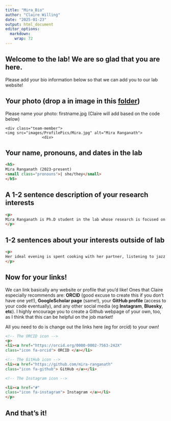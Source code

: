 ```yaml
---
title: "Mira_Bio"
author: "Claire Willing"
date: "2025-01-23"
output: html_document
editor_options: 
  markdown: 
    wrap: 72
---
```


## Welcome to the lab! We are so glad that you are here.

Please add your bio information below so that we can add you to our lab
website!

## Your photo (drop a in image in this [folder](https://drive.google.com/drive/folders/1b-t3DPjfUFfXADmTtV-1n9TBSngy8Q6j?usp=sharing))

Please name your photo: firstname.jpg (Claire will add based on the code
below)

<div>

```         
<div class="team-member">
<img src="images/ProfilePics/Mira.jpg" alt="Mira Ranganath">
                <div>
```

</div>

## Your name, pronouns, and dates in the lab

<div>

``` html
<h5>
Mira Ranganath (2023-present)
<small class="pronouns">| she/they</small>
</h5>
```

</div>

## 

## A 1-2 sentence description of your research interests

<div>

``` html
<p>
Mira Ranganath is Ph.D student in the lab whose research is focused on fungal adapation to fire and the role of fire-loving "pyrophilous" fungi in seedling regeneration, especially in forests where seedling establishment is impacted by post-fire drought.
</p>
```

</div>

## 1-2 sentences about your interests outside of lab

<div>

``` html
<p>
Her ideal evening is spent cooking with her partner, listening to jazz records, and watching queer films.
</p>
```

</div>

## Now for your links!

We can link basically any website or profile that you'd like! Ones that
Claire especially recommends are: **ORCID** (good excuse to create this
if you don't have one yet!), **GoogleScholar page** (same!), your
**GitHub profile** (access to your code eventually), and any other
social media (eg **Instagram**, **Bluesky**, **etc**). I highly
encourage you to create a Github webpage of your own, too, as I think
that this can be helpful on the job market!

All you need to do is change out the links here (eg for orcid) to your
own!

<div>

``` html
<!-- The ORCID icon -->
<p>
<li><a href="https://orcid.org/0000-0002-7563-242X" 
class="icon fa-orcid"> ORCID </a></li>

<!-- The GitHub icon -->
<li><a href="https://github.com/mira-ranganath" 
class="icon fa-github"> GitHub </a></li>

<!-- The Instagram icon -->

<li><a href="#" 
class="icon fa-instagram"> Instagram </a></li>
</p>
```

</div>

## And that's it!
